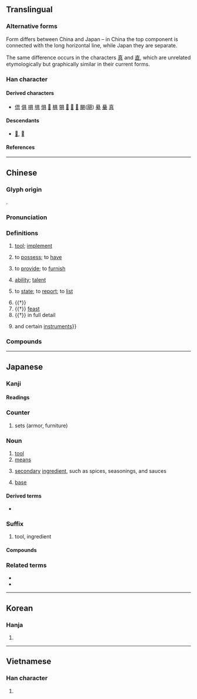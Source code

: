 {{also|貝|真|俱|倶}}
{{character info}}
{{character info|0x2F811}}
==Translingual==
{{stroke order|strokes=8}}
{{ja-forms|具|具|具}}

===Alternative forms===
Form differs between China and Japan – in China the top component is connected with the long horizontal line, while Japan they are separate.

The same difference occurs in the characters [[真]] and [[直]], which are unrelated etymologically but graphically similar in their current forms.

===Han character===
{{Han char|rn=12|rad=八|as=06|sn=8|four=60801|canj=BMMC|ids=⿱⿴𠀃三八(GHTKV),⿳目一八(J)}}

====Derived characters====
* [[倶]] [[俱]] [[㖵]] [[埧]] [[惧]] [[𢮭]] [[椇]] [[犋]] [[𥺎]] [[𦩛]] [[𨍄]] [[颶]]([[飓]]) [[䋰]] [[䡞]] [[真]]

====Descendants====
* [[𛀰]], [[𰋙]]

====References====
{{Han ref|kx=0128.010|dkj=01473|dj=0286.110|hdz=10246.040|uh=5177}}

----

==Chinese==
{{zh-forms|alt=𰋙:second-round simplified}}

===Glyph origin===
{{Han etym}}
{{Han compound|貝|t1=shell, money|廾|t2=two hands|ls=ic}}.

===Pronunciation===
{{zh-pron
|m=jù
|m-s=
|dg=җү3
|c=geoi6
|c-t=
|g=qy5
|h=pfs=khî/khí/khi;gd=ki4
|h_note=khî - vernacular; khí - literary
|j=jy3
|mb=gṳ̀
|md=gê̤ṳ
|mn=qz,tw,xm:kū/twv:khū/zz:kī
|mn_note=khū - vernacular
|mn-t=gu6
|w=2jy
|x=jy4
|mc=y
|oc=y
|ma=y
|cat=n,v,adv,cls
}}

===Definitions===
{{zh-hanzi}}

# [[tool]]; [[implement]]
#: {{zh-x|家具|furniture}}
#: {{zh-x|文具|stationery}}
#: {{zh-x|玩具|toy}}
#: {{zh-x|工具|tool; instrument; implement}}
#: {{zh-x|器具|utensil; implement; tool; ware; instrument}}
# to [[possess]]; to [[have]]
#: {{zh-x|具備|to possess; to be equipped with}}
#: {{zh-x|別具一格|have a style of one's own}}
# {{lb|zh|literary}} to [[provide]]; to [[furnish]]
# {{lb|zh|literary}} [[ability]]; [[talent]]
# {{lb|zh|literary}} to [[state]]; to [[report]]; to [[list]]
# {{†}} {{zh-alt-form|俱|[[all]]; [[every]]}}
# {{†}} [[feast]]
# {{†}} in full detail
# {{zh-classifier|[[coffin]]s, [[corpse]]s{{,}} and certain [[instrument]]s}}

===Compounds===
{{zh-der|不具|不具之人|不具名|交通工具|假面具|免洗餐具|具保|具備|具名|具壽|具官|具慶|具戒|具文|具有|具然|具爾|具狀|具獄|具眼|具瞻|具結|具臣|具舉|具草|具象|具足戒|具陳|具領|具體|具體化|具體名詞|具體而微|兼具|冥具|凶具|刀具|刑具|別具一格|別具匠心|別具慧眼|別具爐錘|別具肺腸|別具隻眼|募資工具|匠心獨具|十相具足|口具|另具匠心|名正具|問事獄具|喪具|器具|坐具|填充玩具|夾具|完具|家具|寒具|寢具|工具|工具工程|工具書|工具機|工具鋼|廚具|形同具文|徒具|性具|慧眼獨具|戒具|戰具|戲具|才具|拜具|擬具|教具|文具|明式家具|服具|槥具|模具|模型玩具|機具|治具|漁具|濟勝之具|火具|炊具|煙具|照明器具|燈具|獨具一格|獨具匠心|獨具慧眼|獨具隻眼|獵具|玩具|生產工具|用具|畫具|百福具臻|眾目具瞻|視同具文|繪具|耕具|聲控玩具|胎具|臥具|茗具|茶具|草具|草具之陳|薄具|賭具|農具|運輸工具|道具|都市家具|量具|釣具|錨具|防毒面具|防護面具|陽具|隻眼獨具|雨具|電動玩具|面具|食具|餐具|龍具|佛具}}

----

==Japanese==

===Kanji===
{{ja-kanji|grade=3|rs=八06}}

====Readings====
{{ja-readings
|goon=ぐ
|kanon=く
|kun=そな-える, そな-え, つぶさ-に
}}

===Counter===
{{ja-pos|ぐ|counter}}

# sets (armor, furniture)

===Noun===
{{ja-noun|ぐ}}

# [[tool]]
# [[means]]
# {{lb|ja|cooking|sort=く}} [[secondary]] [[ingredient]], such as spices, seasonings, and sauces
# [[base]]

====Derived terms====
* {{l|ja|留め具}}

===Suffix===
{{ja-pos|ぐ|suffix}}

# tool, ingredient

====Compounds====
{{col5|ja|{{ja-l|雨具}}
|{{ja-l|淫具}}
|{{ja-l|運動具}}
|{{ja-l|絵具}}
|{{ja-l|玩具}}
|{{ja-l|家具}}
|{{ja-l|不具}}
|{{ja-l|金具}}
|{{ja-l|革具}}
|{{ja-l|機具}}
|{{ja-l|器具}}
|{{ja-l|弓具}}
|{{ja-l|救命具}}
|{{ja-l|兇具}}, {{ja-l|凶具}}
|{{ja-l|教具}}
|{{ja-l|漁具}}
|{{ja-l|敬具}}
|{{ja-l|刑具}}
|{{ja-l|耕具}}
|{{ja-l|香具}}
|{{ja-l|校具}}
|{{ja-l|工具}}
|{{ja-l|拷問具}}
|{{ja-l|祭具}}
|{{ja-l|索具}}
|{{ja-l|蚕具}}
|{{ja-l|寝具}}
|{{ja-l|治具}}
|{{ja-l|船具}}
|{{ja-l|装具}}
|{{ja-l|喪具}}
|{{ja-l|葬具}}
|{{ja-l|装身具}}
|{{ja-l|建具}}
|{{ja-l|綱具}}
|{{ja-l|道具}}
|{{ja-l|忍具}}
|{{ja-l|農具}}
|{{ja-l|拝具}}
|{{ja-l|馬具}}
|{{ja-l|筆記具}}
|{{ja-l|表具}}
|{{ja-l|武具}}
|{{ja-l|武装具}}
|{{ja-l|仏具}}
|{{ja-l|文具}}
|{{ja-l|文房具}}
|{{ja-l|法具}}
|{{ja-l|防寒具}}
|{{ja-l|防具}}
|{{ja-l|民具}}
|{{ja-l|夜具}}
|{{ja-l|要具}}
|{{ja-l|用具}}
|{{ja-l|猟具}}
|{{ja-l|具案}}
|{{ja-l|具眼}}
|{{ja-l|具現}}
|{{ja-l|具合}}
|{{ja-l|彫刻具座}}
|{{ja-l|具象}}
|{{ja-l|具申}}
|{{ja-l|具足}}
|{{ja-l|具体}}
|{{ja-l|具陳}}
|{{ja-l|具備}}
|{{ja-l|具有}}
|{{ja-l|具志堅}}
}}

===Related terms===
* {{l|ja|具する}}
* {{l|ja|具わる}}

----

==Korean==

===Hanja===
{{ko-hanja|갖추다|갖출|구}}

# {{hanja form of|구|[[tool]]}}

----

==Vietnamese==

===Han character===
{{vi-readings|reading=[[cụ]], [[cỗ]], [[gỗ]]|rs=八06}}

# {{rfdef|vi|sort=八06}}